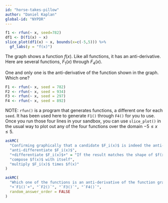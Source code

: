 ```yaml
---
id: "horse-takes-pillow"
author: "Daniel Kaplan"
global-id: "NYPDR"
---
```


```r
f1 <- rfun(~ x, seed=782)
df1 <- D(f1(x) ~ x)
slice_plot(df1(x) ~ x, bounds(x=c(-5,5))) %>%
  gf_labs(y = "f(x)")
```

The graph shows a function $f(x)$. Like all functions, it has an anti-derivative. Here are several functions, $F_1(x)$ through $F_4(x)$.

One and only one is the anti-derivative of the function shown in the graph. Which one?

```r
F1 <- rfun(~ x, seed = 782)
F2 <- rfun(~ x, seed = 934)
F3 <- rfun(~ x, seed = 297)
F4 <- rfun(~ x, seed = 892)
```

NOTE: `rfun()` is a program that generates functions, a different one for each `seed`. It has been used here to generate `F1()` through `F4()` for you to use. Once you run those four lines in your sandbox, you can use `slice_plot()` in the usual way to plot out any of the four functions over the domain $-5 \leq x \leq 5$. 

```r
askMC(
  "Confirming graphically that a candidate $F_i(x)$ is indeed the anti-derivative of $f(x)$ is hard because the two functions can have very different shapes. But there is a very simple operation you can apply to $F_i(x)$ to make the comparison trivial. What is this operation?",
  "anti-differentiate $F_i(x)$",
  "+differentiate $F_i(x)$+" = "If the result matches the shape of $f(x)$, you've confirmed that $F_i(x)$ is the anti-derivative of $f(x)$.",
  "compose $f(x)$ with itself",
  "multiply $F_i(x)$ times $f(x)"
)
```

```r
askMC(
  "Which one of the functions is an anti-derivative of the function graphed above? (Hint: See the next problem.)",
  "+`F1()`+", "`F2()`", "`F3()`", "`F4()`",
  random_answer_order = FALSE
)
```
